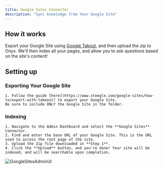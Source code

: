 ```yaml
---
title: Google Sites Connector
description: "Sync knowledge from Your Google Site"
---
```


## How it works

Export your Google Site using [Google Takout](https://takeout.google.com/), and then upload the zip to Onyx.
We'll then index all your pages, and allow you to ask questions based on the site's content!

## Setting up

### Exporting Your Google Site

    1. Follow the guide [here](https://www.steegle.com/google-sites/how-to/export-with-takeout) to export your Google Site.
    Be sure to include ONLY the Google Site in the folder.

### Indexing

    1. Navigate to the Admin Dashboard and select the **Google Sites** Connector.
    2. Find and enter the base URL of your Google Site. This is the URL used to access the root page of the site.
    3. Upload the Zip file downloaded in **Step 1**.
    4. Click the **Upload** button, and you're done! Your site will be indexed, and will be searchable upon completion.

![GoogleSitesAdminUI](/assets/images/connectors/google_sites/GoogleSites.png)
